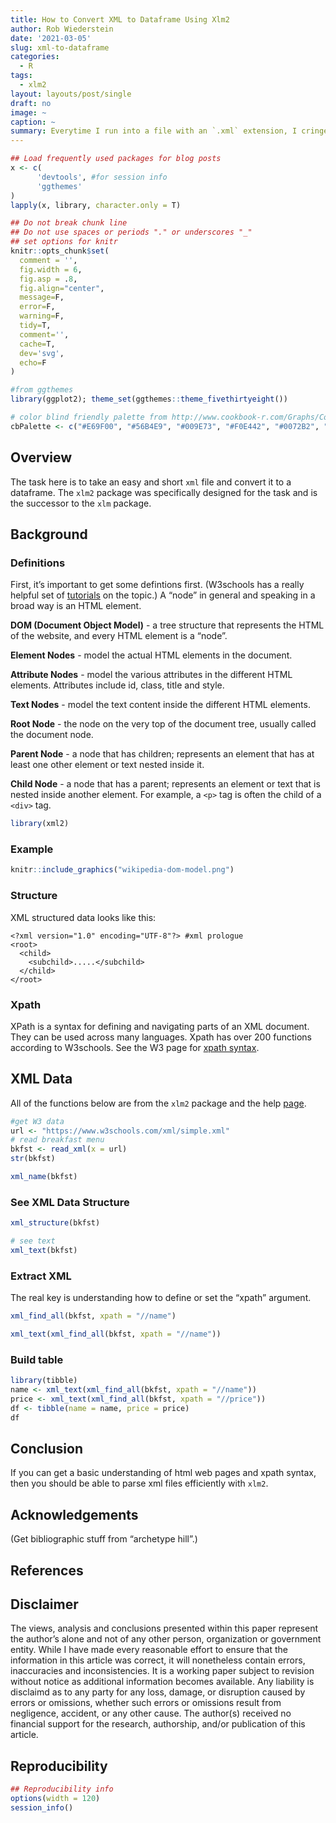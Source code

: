 ```yaml
---
title: How to Convert XML to Dataframe Using Xlm2
author: Rob Wiederstein
date: '2021-03-05'
slug: xml-to-dataframe
categories:
  - R
tags:
  - xlm2
layout: layouts/post/single
draft: no
image: ~
caption: ~
summary: Everytime I run into a file with an `.xml` extension, I cringe.  Though, admittedly, it's a file format that you have to be familiar with when it comes to sending and receiving data over the web. `R` has a package `xlm2` to assist in the conversion of nested data to tabular data.
---
```



```r
## Load frequently used packages for blog posts
x <- c(
      'devtools', #for session info
      'ggthemes'
)
lapply(x, library, character.only = T)
```

```r
## Do not break chunk line
## Do not use spaces or periods "." or underscores "_"
## set options for knitr
knitr::opts_chunk$set(
  comment = '',
  fig.width = 6,
  fig.asp = .8,
  fig.align="center",
  message=F,
  error=F,
  warning=F,
  tidy=T,
  comment='',
  cache=T,
  dev='svg',
  echo=F
)
```

```r
#from ggthemes
library(ggplot2); theme_set(ggthemes::theme_fivethirtyeight())
```

```r
# color blind friendly palette from http://www.cookbook-r.com/Graphs/Colors_(ggplot2)/
cbPalette <- c("#E69F00", "#56B4E9", "#009E73", "#F0E442", "#0072B2", "#D55E00", "#CC79A7", "#000000")
```

## Overview

The task here is to take an easy and short `xml` file and convert it to a dataframe.  The `xlm2` package was specifically designed for the task and is the successor to the `xlm` package.  

## Background

### Definitions

First, it's important to get some defintions first. (W3schools has a really helpful set of [tutorials](https://www.w3schools.com/xml/default.asp) on the topic.)  A "node" in general and speaking in a broad way is an HTML element. 

**DOM (Document Object Model)** - a tree structure that represents the HTML of the website, and every HTML element is a "node".

**Element Nodes** - model the actual HTML elements in the document.

**Attribute Nodes** - model the various attributes in the different HTML elements. Attributes include id, class, title and style.

**Text Nodes** - model the text content inside the different HTML elements.

**Root Node** - the node on the very top of the document tree, usually called the document node.

**Parent Node** - a node that has children; represents an element that has at least one other element or text nested inside it.

**Child Node** - a node that has a parent; represents an element or text that is nested inside another element. For example, a `<p>` tag is often the child of a `<div>` tag.


```r
library(xml2)
```

### Example

```r
knitr::include_graphics("wikipedia-dom-model.png")
```

### Structure

XML structured data looks like this:

```
<?xml version="1.0" encoding="UTF-8"?> #xml prologue
<root>
  <child>
    <subchild>.....</subchild>
  </child>
</root>
```

### Xpath

XPath is a syntax for defining and navigating parts of an XML document. They can be used across many languages. Xpath has over 200 functions according to W3schools.  See the W3 page for [xpath syntax](https://www.w3schools.com/xml/xpath_syntax.asp).

## XML Data

All of the functions below are from the `xlm2` package and the help [page](https://xml2.r-lib.org).

```r
#get W3 data
url <- "https://www.w3schools.com/xml/simple.xml"
# read breakfast menu
bkfst <- read_xml(x = url)
str(bkfst)
```

```r
xml_name(bkfst)
```

### See XML Data Structure

```r
xml_structure(bkfst)
```


```r
# see text
xml_text(bkfst)
```

### Extract XML

The real key is understanding how to define or set the "xpath" argument.


```r
xml_find_all(bkfst, xpath = "//name")
```

```r
xml_text(xml_find_all(bkfst, xpath = "//name"))
```

### Build table

```r
library(tibble)
name <- xml_text(xml_find_all(bkfst, xpath = "//name"))
price <- xml_text(xml_find_all(bkfst, xpath = "//price"))
df <- tibble(name = name, price = price)
df
```


## Conclusion

If you can get a basic understanding of html web pages and xpath syntax, then you should be able to parse xml files efficiently with `xlm2`.  


## Acknowledgements

(Get bibliographic stuff from "archetype hill".)

## References

## Disclaimer

The views, analysis and conclusions presented within this paper represent the author’s alone and not of any other person, organization or government entity. While I have made every reasonable effort to ensure that the information in this article was correct, it will nonetheless contain errors, inaccuracies and inconsistencies. It is a working paper subject to revision without notice as additional information becomes available. Any liability is disclaimd as to any party for any loss, damage, or disruption caused by errors or omissions, whether such errors or omissions result from negligence, accident, or any other cause. The author(s) received no financial support for the research, authorship, and/or publication of this article.

## Reproducibility

```r
## Reproducibility info
options(width = 120)
session_info()
```
